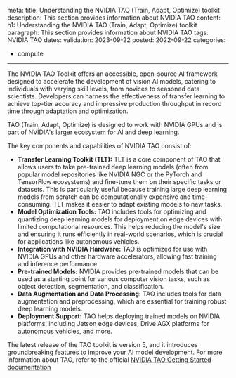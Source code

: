 meta:
  title: Understanding the NVIDIA TAO (Train, Adapt, Optimize) toolkit
  description: This section provides information about NVIDIA TAO
content:
  h1: Understanding the NVIDIA TAO (Train, Adapt, Optimize) toolkit
  paragraph: This section provides information about NVIDIA TAO
tags: NVIDIA TAO
dates:
  validation: 2023-09-22
  posted: 2022-09-22
categories:
  - compute
---

The NVIDIA TAO Toolkit offers an accessible, open-source AI framework designed to accelerate the development of vision AI models, catering to individuals with varying skill levels, from novices to seasoned data scientists. 
Developers can harness the effectiveness of transfer learning to achieve top-tier accuracy and impressive production throughput in record time through adaptation and optimization.

TAO (Train, Adapt, Optimize) is designed to work with NVIDIA GPUs and is part of NVIDIA's larger ecosystem for AI and deep learning. 

The key components and capabilities of NVIDIA TAO consist of:

* **Transfer Learning Toolkit (TLT):** TLT is a core component of TAO that allows users to take pre-trained deep learning models (often from popular model repositories like NVIDIA NGC or the PyTorch and TensorFlow ecosystems) and fine-tune them on their specific tasks or datasets. This is particularly useful because training large deep learning models from scratch can be computationally expensive and time-consuming. TLT makes it easier to adapt existing models to new tasks.
* **Model Optimization Tools:** TAO includes tools for optimizing and quantizing deep learning models for deployment on edge devices with limited computational resources. This helps reducing the model's size and ensuring it runs efficiently in real-world scenarios, which is crucial for applications like autonomous vehicles.
* **Integration with NVIDIA Hardware:** TAO is optimized for use with NVIDIA GPUs and other hardware accelerators, allowing fast training and inference performance.
* **Pre-trained Models:** NVIDIA provides pre-trained models that can be used as a starting point for various computer vision tasks, such as object detection, segmentation, and classification.
* **Data Augmentation and Data Processing:** TAO includes tools for data augmentation and preprocessing, which are essential for training robust deep learning models.
* **Deployment Support:** TAO helps deploying trained models on NVIDIA platforms, including Jetson edge devices, Drive AGX platforms for autonomous vehicles, and more.

The latest release of the TAO toolkit is version 5, and it introduces groundbreaking features to improve your AI model development. For more information about TAO, refer to the official [NVIDIA TAO Getting Started documentation](https://developer.nvidia.com/tao-toolkit-get-started)